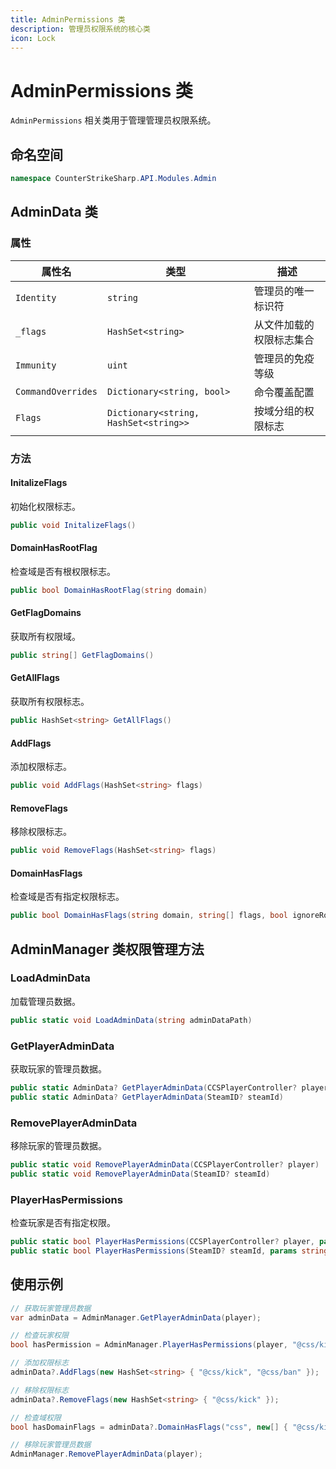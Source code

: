```yaml
---
title: AdminPermissions 类
description: 管理员权限系统的核心类
icon: Lock
---
```


# AdminPermissions 类

`AdminPermissions` 相关类用于管理管理员权限系统。

## 命名空间

```csharp
namespace CounterStrikeSharp.API.Modules.Admin
```

## AdminData 类

### 属性

| 属性名 | 类型 | 描述 |
|--------|------|------|
| `Identity` | `string` | 管理员的唯一标识符 |
| `_flags` | `HashSet<string>` | 从文件加载的权限标志集合 |
| `Immunity` | `uint` | 管理员的免疫等级 |
| `CommandOverrides` | `Dictionary<string, bool>` | 命令覆盖配置 |
| `Flags` | `Dictionary<string, HashSet<string>>` | 按域分组的权限标志 |

### 方法

#### InitalizeFlags

初始化权限标志。

```csharp
public void InitalizeFlags()
```

#### DomainHasRootFlag

检查域是否有根权限标志。

```csharp
public bool DomainHasRootFlag(string domain)
```

#### GetFlagDomains

获取所有权限域。

```csharp
public string[] GetFlagDomains()
```

#### GetAllFlags

获取所有权限标志。

```csharp
public HashSet<string> GetAllFlags()
```

#### AddFlags

添加权限标志。

```csharp
public void AddFlags(HashSet<string> flags)
```

#### RemoveFlags

移除权限标志。

```csharp
public void RemoveFlags(HashSet<string> flags)
```

#### DomainHasFlags

检查域是否有指定权限标志。

```csharp
public bool DomainHasFlags(string domain, string[] flags, bool ignoreRoot = false)
```

## AdminManager 类权限管理方法

### LoadAdminData

加载管理员数据。

```csharp
public static void LoadAdminData(string adminDataPath)
```

### GetPlayerAdminData

获取玩家的管理员数据。

```csharp
public static AdminData? GetPlayerAdminData(CCSPlayerController? player)
public static AdminData? GetPlayerAdminData(SteamID? steamId)
```

### RemovePlayerAdminData

移除玩家的管理员数据。

```csharp
public static void RemovePlayerAdminData(CCSPlayerController? player)
public static void RemovePlayerAdminData(SteamID? steamId)
```

### PlayerHasPermissions

检查玩家是否有指定权限。

```csharp
public static bool PlayerHasPermissions(CCSPlayerController? player, params string[] flags)
public static bool PlayerHasPermissions(SteamID? steamId, params string[] flags)
```

## 使用示例

```csharp
// 获取玩家管理员数据
var adminData = AdminManager.GetPlayerAdminData(player);

// 检查玩家权限
bool hasPermission = AdminManager.PlayerHasPermissions(player, "@css/kick", "@css/ban");

// 添加权限标志
adminData?.AddFlags(new HashSet<string> { "@css/kick", "@css/ban" });

// 移除权限标志
adminData?.RemoveFlags(new HashSet<string> { "@css/kick" });

// 检查域权限
bool hasDomainFlags = adminData?.DomainHasFlags("css", new[] { "@css/kick", "@css/ban" });

// 移除玩家管理员数据
AdminManager.RemovePlayerAdminData(player);
``` 